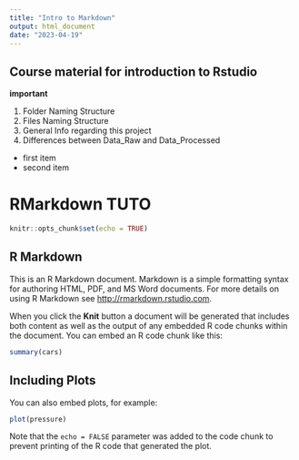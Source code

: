 ```yaml
---
title: "Intro to Markdown"
output: html_document
date: "2023-04-19"
---
```


## Course material for introduction to Rstudio

**important**

1.  Folder Naming Structure
2.  Files Naming Structure
3.  General Info regarding this project
4.  Differences between Data_Raw and Data_Processed

-   first item
-   second item

# RMarkdown TUTO

```r
knitr::opts_chunk$set(echo = TRUE)
```

## R Markdown

This is an R Markdown document. Markdown is a simple formatting syntax for authoring HTML, PDF, and MS Word documents. For more details on using R Markdown see <http://rmarkdown.rstudio.com>.

When you click the **Knit** button a document will be generated that includes both content as well as the output of any embedded R code chunks within the document. You can embed an R code chunk like this:

```r
summary(cars)
```

## Including Plots

You can also embed plots, for example:

```r
plot(pressure)
```

Note that the `echo = FALSE` parameter was added to the code chunk to prevent printing of the R code that generated the plot.
